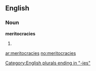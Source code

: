 ==English==

===Noun===
'''meritocracies'''

# {{plural of|[[meritocracy]]}}

[[Category:English plurals ending in "-ies"]]

[[ar:meritocracies]]
[[no:meritocracies]]